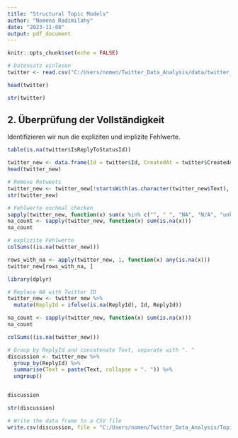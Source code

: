 ```yaml
---
title: "Structural Topic Models"
author: "Nomena Radimilahy"
date: "2023-11-08"
output: pdf_document
---
```


```r
knitr::opts_chunk$set(echo = FALSE)
```

```r
# Datensatz einlesen
twitter <- read.csv("C:/Users/nomen/Twitter_Data_Analysis/data/twitter_data.csv", sep = ",", header = T, stringsAsFactors = T)
```

```r
head(twitter)
```


```r
str(twitter)
```

## 2. Überprüfung der Vollständigkeit

Identifizieren wir nun die expliziten und implizite Fehlwerte.


```r
table(is.na(twitter$IsReplyToStatusId))
```

```r
twitter_new <- data.frame(Id = twitter$Id, CreatedAt = twitter$CreatedAt, RetweetCount = twitter$RetweetCount, FavoriteCount...LikeCount = twitter$FavoriteCount...LikeCount, Text = twitter$Text, ReplyId = twitter$IsReplyToStatusId, UserFollowersCount = twitter$UserFollowersCount, UserFriendsCount = twitter$UserFriendsCount, UserVerified = twitter$UserVerified)
head(twitter_new)
```

```r
# Remove Retweets
twitter_new <- twitter_new[!startsWith(as.character(twitter_new$Text), "RT"), ]
str(twitter_new)
```


```r
# Fehlwerte nochmal checken
sapply(twitter_new, function(x) sum(x %in% c("", " ", "NA", "N/A", "unknown", "Not Available")))
na_count <- sapply(twitter_new, function(x) sum(is.na(x)))
na_count

```

```r
# explizite Fehlwerte
colSums((is.na(twitter_new)))

rows_with_na <- apply(twitter_new, 1, function(x) any(is.na(x)))
twitter_new[rows_with_na, ]
```

```r
library(dplyr)

# Replace NA with Twitter ID
twitter_new <- twitter_new %>%
  mutate(ReplyId = ifelse(is.na(ReplyId), Id, ReplyId))
```

```r
na_count <- sapply(twitter_new, function(x) sum(is.na(x)))
na_count

colSums((is.na(twitter_new)))

```


```r
# Group by ReplyId and concatenate Text, separate with ". "
discussion <- twitter_new %>%
  group_by(ReplyId) %>%
  summarise(Text = paste(Text, collapse = ". ")) %>%
  ungroup()


discussion
```

```r
str(discussion)
```

```r
# Write the data frame to a CSV file
write.csv(discussion, file = "C:/Users/nomen/Twitter_Data_Analysis/Topic_modeling/discussion.csv", row.names = FALSE)
```


